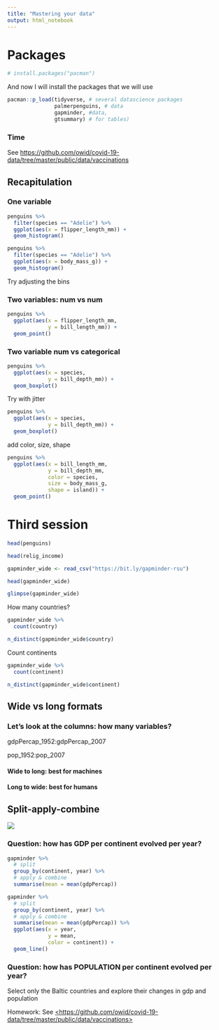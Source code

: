 ```yaml
---
title: "Mastering your data"
output: html_notebook
---
```


# Packages

```r
# install.packages("pacman")
```

And now I will install the packages that we will use

```r
pacman::p_load(tidyverse, # several datascience packages
               palmerpenguins, # data
               gapminder, #data,
               gtsummary) # for tables) 
```

### Time

See <https://github.com/owid/covid-19-data/tree/master/public/data/vaccinations>

## Recapitulation

### One variable

```r
penguins %>% 
  filter(species == "Adelie") %>% 
  ggplot(aes(x = flipper_length_mm)) + 
  geom_histogram()
```

```r
penguins %>% 
  filter(species == "Adelie") %>% 
  ggplot(aes(x = body_mass_g)) + 
  geom_histogram() 
```

Try adjusting the bins

### Two variables: num vs num

```r
penguins %>% 
  ggplot(aes(x = flipper_length_mm, 
             y = bill_length_mm)) + 
  geom_point()
```

### Two variable num vs categorical

```r
penguins %>% 
  ggplot(aes(x = species, 
             y = bill_depth_mm)) + 
  geom_boxplot()
```

Try with jitter

```r
penguins %>% 
  ggplot(aes(x = species, 
             y = bill_depth_mm)) + 
  geom_boxplot()
```

add color, size, shape

```r
penguins %>% 
  ggplot(aes(x = bill_length_mm, 
             y = bill_depth_mm, 
             color = species, 
             size = body_mass_g, 
             shape = island)) + 
  geom_point()
```

# Third session

```r
head(penguins)
```

```r
head(relig_income)
```

```r
gapminder_wide <- read_csv("https://bit.ly/gapminder-rsu")
```

```r
head(gapminder_wide)
```

```r
glimpse(gapminder_wide)
```

How many countries?

```r
gapminder_wide %>% 
  count(country)
```

```r
n_distinct(gapminder_wide$country)
```

Count continents

```r
gapminder_wide %>% 
  count(continent)
```

```r
n_distinct(gapminder_wide$continent)
```

## Wide vs long formats

### Let's look at the columns: how many variables?

gdpPercap_1952:gdpPercap_2007

pop_1952:pop_2007

#### Wide to long: best for machines

#### Long to wide: best for humans

## Split-apply-combine

![](https://camo.githubusercontent.com/e88a57d67827311f6015cae7f15557052ec44adf5924f83f6d90c62c66be191c/687474703a2f2f7777772e686f66726f652e6e65742f737461743537392f736c696465732f73706c69742d6170706c792d636f6d62696e652e706e67)

### Question: how has GDP per continent evolved per year?

```r
gapminder %>% 
  # split
  group_by(continent, year) %>% 
  # apply & combine
  summarise(mean = mean(gdpPercap))
```

```r
gapminder %>% 
  # split
  group_by(continent, year) %>% 
  # apply & combine
  summarise(mean = mean(gdpPercap)) %>% 
  ggplot(aes(x = year, 
             y = mean, 
             color = continent)) + 
  geom_line()
```

### Question: how has POPULATION per continent evolved per year?

Select only the Baltic countries and explore their changes in gdp and population

Homework: See [\<https://github.com/owid/covid-19-data/tree/master/public/data/vaccinations>](https://github.com/owid/covid-19-data/tree/master/public/data/vaccinations){.uri}

